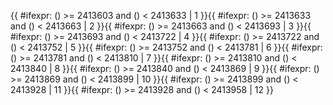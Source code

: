<includeonly>{{ #ifexpr: ({{{1}}}) >= 2413603 and ({{{1}}}) < 2413633 | 1 }}{{ #ifexpr: ({{{1}}}) >= 2413633 and ({{{1}}}) < 2413663 | 2 }}{{ #ifexpr: ({{{1}}}) >= 2413663 and ({{{1}}}) < 2413693 | 3 }}{{ #ifexpr: ({{{1}}}) >= 2413693 and ({{{1}}}) < 2413722 | 4 }}{{ #ifexpr: ({{{1}}}) >= 2413722 and ({{{1}}}) < 2413752 | 5 }}{{ #ifexpr: ({{{1}}}) >= 2413752 and ({{{1}}}) < 2413781 | 6 }}{{ #ifexpr: ({{{1}}}) >= 2413781 and ({{{1}}}) < 2413810 | 7 }}{{ #ifexpr: ({{{1}}}) >= 2413810 and ({{{1}}}) < 2413840 | 8 }}{{ #ifexpr: ({{{1}}}) >= 2413840 and ({{{1}}}) < 2413869 | 9 }}{{ #ifexpr: ({{{1}}}) >= 2413869 and ({{{1}}}) < 2413899 | 10 }}{{ #ifexpr: ({{{1}}}) >= 2413899 and ({{{1}}}) < 2413928 | 11 }}{{ #ifexpr: ({{{1}}}) >= 2413928 and ({{{1}}}) < 2413958 | 12 }}</includeonly><noinclude>{{Chinese calendar/doc}}

[[Category:中國農曆模板|{{PAGENAME}}]]


</noinclude>